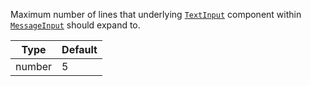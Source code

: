 Maximum number of lines that underlying [`TextInput`](https://reactnative.dev/docs/textinput) component within [`MessageInput`](../../../../ui-components/message-input-components/message-input.mdx) should expand to.

| Type   | Default |
| ------ | ------- |
| number | 5       |
